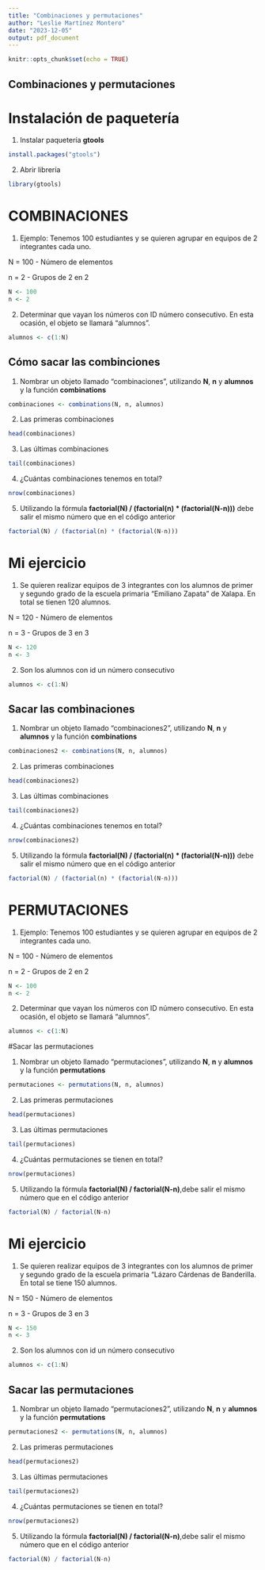 ```yaml
---
title: "Combinaciones y permutaciones"
author: "Leslie Martínez Montero"
date: "2023-12-05"
output: pdf_document
---
```


```r
knitr::opts_chunk$set(echo = TRUE)
```

## Combinaciones y permutaciones 

# Instalación de paquetería 

1. Instalar paquetería **gtools**
  
```r
install.packages("gtools")

```
 2. Abrir librería 

```r
library(gtools)
```

# COMBINACIONES

 1. Ejemplo: Tenemos 100 estudiantes y se quieren agrupar 
 en equipos de 2 integrantes cada uno. 

 N = 100 - Número de elementos 

 n = 2 - Grupos de 2 en 2 

```r
N <- 100 
n <- 2 
```


 2. Determinar que vayan los números con ID número 
 consecutivo. En esta ocasión, el objeto se llamará "alumnos". 

```r
alumnos <- c(1:N)

```

## Cómo sacar las combinciones 

 1. Nombrar un objeto llamado "combinaciones", utilizando 
 **N**, **n** y **alumnos** y la función **combinations**
  
```r
combinaciones <- combinations(N, n, alumnos)

```

 2. Las primeras combinaciones

```r
head(combinaciones)

```

 3. Las últimas combinaciones

```r
tail(combinaciones)

```

 4. ¿Cuántas combinaciones tenemos en total?
  
```r
nrow(combinaciones)

```

 5. Utilizando la fórmula 
 **factorial(N) / (factorial(n) * (factorial(N-n)))**
 debe salir el mismo número que en el código anterior

```r
factorial(N) / (factorial(n) * (factorial(N-n)))

```
# Mi ejercicio

 1. Se quieren realizar equipos de 3 integrantes con 
 los alumnos de primer y segundo grado de la escuela 
 primaria "Emiliano Zapata" de Xalapa. En total se 
 tienen 120 alumnos. 

 N = 120 - Número de elementos 

 n = 3 - Grupos de 3 en 3

```r
N <- 120
n <- 3
```

 2. Son los alumnos con id un número consecutivo

```r
alumnos <- c(1:N) 

```

## Sacar las combinaciones 

 1. Nombrar un objeto llamado "combinaciones2", 
 utilizando **N**, **n** y **alumnos** y la función 
 **combinations**

```r
combinaciones2 <- combinations(N, n, alumnos)

```

2. Las primeras combinaciones

```r
head(combinaciones2)

```

 3. Las últimas combinaciones

```r
tail(combinaciones2)

```

 4. ¿Cuántas combinaciones tenemos en total?

```r
nrow(combinaciones2) 

```

 5. Utilizando la fórmula 
 **factorial(N) / (factorial(n) * (factorial(N-n)))**
 debe salir el mismo número que en el código anterior

```r
factorial(N) / (factorial(n) * (factorial(N-n)))

```

# PERMUTACIONES 

 1. Ejemplo: Tenemos 100 estudiantes y se quieren agrupar
 en equipos de 2 integrantes cada uno. 

 N = 100 - Número de elementos 

 n = 2 - Grupos de 2 en 2

```r
N <- 100 
n <- 2 
```

 2. Determinar que vayan los números con ID número 
 consecutivo. En esta ocasión, el objeto se llamará "alumnos". 

```r
alumnos <- c(1:N) 

```

#Sacar las permutaciones 

 1. Nombrar un objeto llamado "permutaciones", utilizando 
 **N**, **n** y **alumnos** y la función **permutations**

```r
permutaciones <- permutations(N, n, alumnos)

```

 2. Las primeras permutaciones

```r
head(permutaciones) 

```

 3. Las últimas permutaciones

```r
tail(permutaciones)
```

4. ¿Cuántas permutaciones se tienen en total?

```r
nrow(permutaciones)

```

5. Utilizando la fórmula 
 **factorial(N) / factorial(N-n)**,debe salir el 
 mismo número que en el código anterior

```r
factorial(N) / factorial(N-n) 

```

# Mi ejercicio

 1. Se quieren realizar equipos de 3 integrantes con los
 alumnos de primer y segundo grado de la escuela primaria 
 "Lázaro Cárdenas de Banderilla. En total se tiene 150 alumnos. 

 N = 150 - Número de elementos 

 n = 3 - Grupos de 3 en 3

```r
N <- 150
n <- 3 
```

2. Son los alumnos con id un número consecutivo

```r
alumnos <- c(1:N)

```

## Sacar las permutaciones

 1. Nombrar un objeto llamado "permutaciones2", utilizando
 **N**, **n** y **alumnos** y la función **permutations**
  
```r
permutaciones2 <- permutations(N, n, alumnos)

```

2. Las primeras permutaciones

```r
head(permutaciones2)
```

3. Las últimas permutaciones

```r
tail(permutaciones2)

```

4. ¿Cuántas permutaciones se tienen en total?
  
```r
nrow(permutaciones2)

```

 5. Utilizando la fórmula
 **factorial(N) / factorial(N-n)**,debe salir el mismo
 número que en el código anterior

```r
factorial(N) / factorial(N-n)

```


